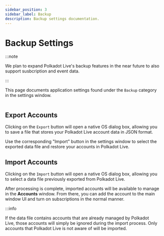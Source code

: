```yaml
---
sidebar_position: 3
sidebar_label: Backup
description: Backup settings documentation.
---
```



# Backup Settings

:::note

We plan to expand Polkadot Live's backup features in the near future to also support susbcription and event data.

:::

This page documents application settings found under the `Backup` category in the settings window.

<Img url="/img/app-settings/backup.png" />

## Export Accounts

Clicking on the `Export` button will open a native OS dialog box, allowing you to save a file that stores your Polkadot Live account data in JSON format.

Use the corresponding "Import" button in the settings window to select the exported data file and restore your accounts in Polkadot Live.

## Import Accounts

Clicking on the `Import` button will open a native OS dialog box, allowing you to select a data file previously exported from Polkadot Live. 

After processing is complete, imported accounts will be available to manage in the **Accounts** window. From there, you can add the account to the main window UI and turn on subscriptions in the normal manner.

:::info

If the data file contains accounts that are already managed by Polkadot Live, those accounts will simply be ignored during the import process. Only accounts that Polkadot Live is not aware of will be imported.
